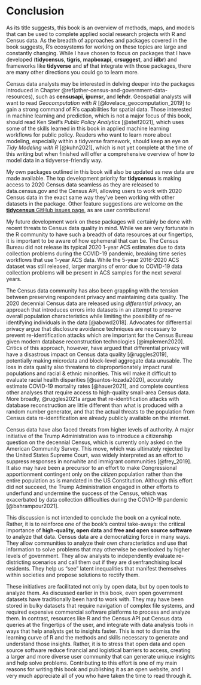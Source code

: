 # Conclusion {.unnumbered}

As its title suggests, this book is an overview of methods, maps, and models that can be used to complete applied social research projects with R and Census data. As the breadth of approaches and packages covered in the book suggests, R's ecosystems for working on these topics are large and constantly changing. While I have chosen to focus on packages that I have developed (**tidycensus**, **tigris**, **mapboxapi**, **crsuggest**, and **idbr**) and frameworks like **tidyverse** and **sf** that integrate with those packages, there are many other directions you could go to learn more.

Census data analysts may be interested in delving deeper into the packages introduced in Chapter \@ref(other-census-and-government-data-resources), such as **censusapi**, **ipumsr**, and **lehdr**. Geospatial analysts will want to read *Geocomputation with R* [@lovelace_geocomputation_2019] to gain a strong command of R's capabilities for spatial data. Those interested in machine learning and prediction, which is not a major focus of this book, should read Ken Steif's *Public Policy Analytics* [@steif2021], which uses some of the skills learned in this book in applied machine learning workflows for public policy. Readers who want to learn more about modeling, especially within a tidyverse framework, should keep an eye on *Tidy Modeling with R* [@kuhn2021], which is not yet complete at the time of this writing but when finished will offer a comprehensive overview of how to model data in a tidyverse-friendly way.

My own packages outlined in this book will also be updated as new data are made available. The top development priority for **tidycensus** is making access to 2020 Census data seamless as they are released to data.census.gov and the Census API, allowing users to work with 2020 Census data in the exact same way they've been working with other datasets in the package. Other feature suggestions are welcome on the [**tidycensus** GitHub issues page](https://github.com/walkerke/tidycensus/issues), as are user contributions!

My future development work on these packages will certainly be done with recent threats to Census data quality in mind. While we are very fortunate in the R community to have such a breadth of data resources at our fingertips, it is important to be aware of how ephemeral that can be. The Census Bureau did not release its typical 2020 1-year ACS estimates due to data collection problems during the COVID-19 pandemic, breaking time series workflows that use 1-year ACS data. While the 5-year 2016-2020 ACS dataset was still released, larger margins of error due to COVID-19 data collection problems will be present in ACS samples for the next several years.

The Census data community has also been grappling with the tension between preserving respondent privacy and maintaining data quality. The 2020 decennial Census data are released using *differential privacy*, an approach that introduces errors into datasets in an attempt to preserve overall population characteristics while limiting the possibility of re-identifying individuals in the data [@abowd2018]. Advocates for differential privacy argue that disclosure avoidance techniques are necessary to prevent re-identification attacks which are important for the Census Bureau given modern database reconstruction technologies [@implemen2020]. Critics of this approach, however, have argued that differential privacy will have a disastrous impact on Census data quality [@ruggles2019], potentially making microdata and block-level aggregate data unusable. The loss in data quality also threatens to disproportionately impact rural populations and racial & ethnic minorities. This will make it difficult to evaluate racial health disparities [@santos-lozada2020], accurately estimate COVID-19 mortality rates [@hauer2021], and complete countless other analyses that require access to high-quality small-area Census data. More broadly, @ruggles2021a argue that re-identification attacks with database reconstruction are little different than what is produced with a random number generator, and that the actual threats to the population from Census data re-identification are already publicly available on the internet.

Census data have also faced threats from higher levels of authority. A major initiative of the Trump Administration was to introduce a citizenship question on the decennial Census, which is currently only asked on the American Community Survey. This move, which was ultimately rejected by the United States Supreme Court, was widely interpreted as an effort to suppress responses in nonwhite and immigrant communities [@frey_2019]. It also may have been a precursor to an effort to make Congressional apportionment contingent only on the *citizen* population rather than the entire population as is mandated in the US Constitution. Although this effort did not succeed, the Trump Administration engaged in other efforts to underfund and undermine the success of the Census, which was exacerbated by data collection difficulties during the COVID-19 pandemic [@bahrampour2021].

This discussion is not intended to conclude the book on a cynical note. Rather, it is to reinforce one of the book's central take-aways: the critical importance of **high-quality, open data** and **free and open source software** to analyze that data. Census data are a democratizing force in many ways. They allow communities to analyze their own characteristics and use that information to solve problems that may otherwise be overlooked by higher levels of government. They allow analysts to independently evaluate re-districting scenarios and call them out if they are disenfranchising local residents. They help us "see" latent inequalities that manifest themselves within societies and propose solutions to rectify them.

These initiatives are facilitated not only by open data, but by open tools to analyze them. As discussed earlier in this book, even open government datasets have traditionally been hard to work with. They may have been stored in bulky datasets that require navigation of complex file systems, and required expensive commercial software platforms to process and analyze them. In contrast, resources like R and the Census API put Census data queries at the fingertips of the user, and integrate with data analysis tools in ways that help analysts get to insights faster. This is not to dismiss the learning curve of R and the methods and skills necessary to generate and understand those insights. Rather, it is to stress that open data and open source software reduce financial and logistical barriers to access, creating a larger and more diverse user community that can generate unique insights and help solve problems. Contributing to this effort is one of my main reasons for writing this book and publishing it as an open website, and I very much appreciate all of you who have taken the time to read through it.

